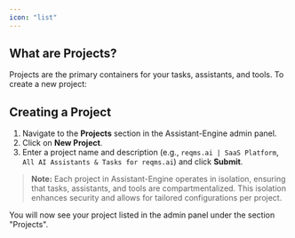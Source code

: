 ```yaml
---
icon: "list"
---
```


## **What are Projects?**

Projects are the primary containers for your tasks, assistants, and tools. To create a new project:

## **Creating a Project**

1. Navigate to the **Projects** section in the Assistant-Engine admin panel.
2. Click on **New Project**.
3. Enter a project name and description (e.g., `reqms.ai | SaaS Platform`, `All AI Assistants & Tasks for reqms.ai`) and click **Submit**.

> **Note:** Each project in Assistant-Engine operates in isolation, ensuring that tasks, assistants, and tools are compartmentalized. This isolation enhances security and allows for tailored configurations per project.

You will now see your project listed in the admin panel under the section "Projects".